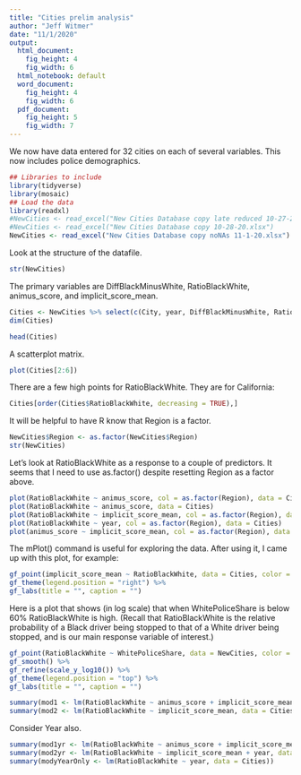 ```yaml
---
title: "Cities prelim analysis"
author: "Jeff Witmer"
date: "11/1/2020"
output:
  html_document:
    fig_height: 4
    fig_width: 6
  html_notebook: default
  word_document:
    fig_height: 4
    fig_width: 6
  pdf_document:
    fig_height: 5
    fig_width: 7
---
```


We now have data entered for 32 cities on each of several variables. This now includes police demographics.


```r
## Libraries to include
library(tidyverse)
library(mosaic)
## Load the data
library(readxl)
#NewCities <- read_excel("New Cities Database copy late reduced 10-27-20.xlsx")
#NewCities <- read_excel("New Cities Database copy 10-28-20.xlsx")
NewCities <- read_excel("New Cities Database copy noNAs 11-1-20.xlsx")
```

Look at the structure of the datafile.
```r
str(NewCities)
```


The primary variables are DiffBlackMinusWhite, RatioBlackWhite, animus_score, and implicit_score_mean. 
```r
Cities <- NewCities %>% select(c(City, year, DiffBlackMinusWhite, RatioBlackWhite, animus_score, implicit_score_mean, Region))
dim(Cities)
```

```r
head(Cities)
```


A scatterplot matrix.
```r
plot(Cities[2:6])
```

There are a few high points for RatioBlackWhite. They are for California:
```r
Cities[order(Cities$RatioBlackWhite, decreasing = TRUE),]
```

 It will be helpful to have R know that Region is a factor.
```r
NewCities$Region <- as.factor(NewCities$Region)
str(NewCities)
```


Let's look at RatioBlackWhite as a response to a couple of predictors. It seems that I need to use as.factor() despite resetting Region as a factor above.
```r
plot(RatioBlackWhite ~ animus_score, col = as.factor(Region), data = Cities)
plot(RatioBlackWhite ~ animus_score, data = Cities)
plot(RatioBlackWhite ~ implicit_score_mean, col = as.factor(Region), data = Cities)
plot(RatioBlackWhite ~ year, col = as.factor(Region), data = Cities)
plot(animus_score ~ implicit_score_mean, col = as.factor(Region), data = Cities)
```

The mPlot() command is useful for exploring the data. After using it, I came up with this plot, for example:
```r
gf_point(implicit_score_mean ~ RatioBlackWhite, data = Cities, color = ~ Region) %>% 
gf_theme(legend.position = "right") %>% 
gf_labs(title = "", caption = "")
```

Here is a plot that shows (in log scale) that when WhitePoliceShare is below 60% RatioBlackWhite is high. (Recall that RatioBlackWhite is the relative probability of a Black driver being stopped to that of a White driver being stopped, and is our main response variable of interest.)
```r
gf_point(RatioBlackWhite ~ WhitePoliceShare, data = NewCities, color = ~ implicit_score_mean) %>%
gf_smooth() %>%
gf_refine(scale_y_log10()) %>% 
gf_theme(legend.position = "top") %>% 
gf_labs(title = "", caption = "")
```



```r
summary(mod1 <- lm(RatioBlackWhite ~ animus_score + implicit_score_mean, data = Cities))
summary(mod2 <- lm(RatioBlackWhite ~ implicit_score_mean, data = Cities))
```

Consider Year also.
```r
summary(mod1yr <- lm(RatioBlackWhite ~ animus_score + implicit_score_mean + year, data = Cities))
summary(mod2yr <- lm(RatioBlackWhite ~ implicit_score_mean + year, data = Cities))
summary(modyYearOnly <- lm(RatioBlackWhite ~ year, data = Cities))
```
